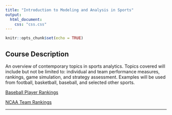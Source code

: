 ```yaml
---
title: "Introduction to Modeling and Analysis in Sports"
output:
  html_document:
    css: "css.css"
---
```


```r
knitr::opts_chunk$set(echo = TRUE)
```

## Course Description

An overview of contemporary topics in sports analytics. Topics covered will include but not be limited to:  individual and team performance measures, rankings, game simulation, and strategy assessment.  Examples will be used from football, basketball, baseball, and selected other sports.


[Baseball Player Rankings](FinalProject.html)

[NCAA Team Rankings](Rankings Assignment.xlsx)

__________